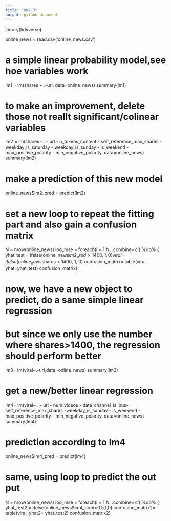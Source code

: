 ```yaml
---
title: "HW2-3"
output: github_document
---
```

library(tidyverse)

online_news = read.csv('online_news.csv')

# a simple linear probability model,see hoe variables work
lm1 = lm(shares ~ .-url, data=online_news)
summary(lm1)

# to make an improvement, delete those not reallt significant/colinear variables
lm2 = lm(shares~ . - url - n_tokens_content - self_reference_max_shares -
           weekday_is_saturday - weekday_is_sunday - is_weekend -
           max_positive_polarity - min_negative_polarity,
         data=online_news)
summary(lm2)

# make a prediction of this new model
online_news$lm2_pred = predict(lm2)

# set a new loop to repeat the fitting part and also gain a confusion matrix
N = nrow(online_news)
loo_mse = foreach(i = 1:N, .combine='c') %do% {
yhat_test = ifelse(online_news$lm2_pred > 1400, 1, 0)
viral = ifelse(online_news$shares > 1400, 1, 0)
confusion_matrix= table(viral, yhat=yhat_test)
confusion_matrix}

# now, we have a new object to predict, do a same simple linear regression
# but since we only use the number where shares>1400, the regression should perform better
lm3= lm(viral~.-url,data=online_news)
summary(lm3)

# get a new/better linear regression
lm4= lm(viral~ . - url - num_videos - data_channel_is_bus-self_reference_max_shares 
        -weekday_is_sunday - is_weekend -max_positive_polarity - min_negative_polarity,
         data=online_news)
summary(lm4)

# prediction according to lm4
online_news$lm4_pred = predict(lm4)

# same, using loop to predict the out put
N = nrow(online_news)
loo_mse = foreach(i = 1:N, .combine='c') %do% {
yhat_test2 = ifelse(online_news$lm4_pred>0.5,1,0)
confusion_matrix2= table(viral, yhat2= yhat_test2)
confusion_matrix2}

